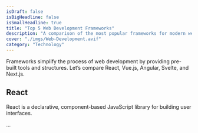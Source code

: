 ```yaml
---
isDraft: false
isBigHeadline: false
isSmallHeadline: true
title: "Top 5 Web Development Frameworks"
description: "A comparison of the most popular frameworks for modern web development."
cover: "./imgs/Web-Development.avif"
category: "Technology"
---
```


Frameworks simplify the process of web development by providing pre-built tools and structures. Let’s compare React, Vue.js, Angular, Svelte, and Next.js.

## React

React is a declarative, component-based JavaScript library for building user interfaces.

...
